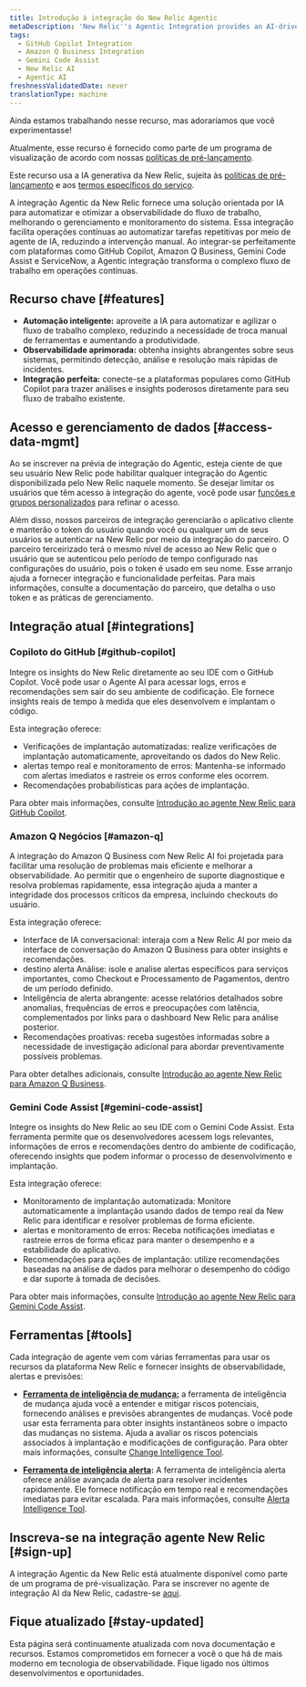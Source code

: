 ```yaml
---
title: Introdução à integração do New Relic Agentic
metaDescription: 'New Relic''s Agentic Integration provides an AI-driven solution to automate and optimize observability workflows, enhancing system management and monitoring'
tags:
  - GitHub Copilot Integration
  - Amazon Q Business Integration
  - Gemini Code Assist
  - New Relic AI
  - Agentic AI
freshnessValidatedDate: never
translationType: machine
---
```


<Callout title="visualização">
  Ainda estamos trabalhando nesse recurso, mas adoraríamos que você experimentasse!

  Atualmente, esse recurso é fornecido como parte de um programa de visualização de acordo com nossas [políticas de pré-lançamento](/docs/licenses/license-information/referenced-policies/new-relic-pre-release-policy).

  Este recurso usa a IA generativa da New Relic, sujeita às [políticas de pré-lançamento](/docs/licenses/license-information/referenced-policies/new-relic-pre-release-policy) e aos [termos específicos do serviço](https://newrelic.com/termsandconditions/service-specific).
</Callout>

A integração Agentic da New Relic fornece uma solução orientada por IA para automatizar e otimizar a observabilidade do fluxo de trabalho, melhorando o gerenciamento e monitoramento do sistema. Essa integração facilita operações contínuas ao automatizar tarefas repetitivas por meio de agente de IA, reduzindo a intervenção manual. Ao integrar-se perfeitamente com plataformas como GitHub Copilot, Amazon Q Business, Gemini Code Assist e ServiceNow, a Agentic integração transforma o complexo fluxo de trabalho em operações contínuas.

## Recurso chave [#features]

* **Automação inteligente:** aproveite a IA para automatizar e agilizar o fluxo de trabalho complexo, reduzindo a necessidade de troca manual de ferramentas e aumentando a produtividade.
* **Observabilidade aprimorada:** obtenha insights abrangentes sobre seus sistemas, permitindo detecção, análise e resolução mais rápidas de incidentes.
* **Integração perfeita:** conecte-se a plataformas populares como GitHub Copilot para trazer análises e insights poderosos diretamente para seu fluxo de trabalho existente.

## Acesso e gerenciamento de dados [#access-data-mgmt]

Ao se inscrever na prévia de integração do Agentic, esteja ciente de que seu usuário New Relic pode habilitar qualquer integração do Agentic disponibilizada pelo New Relic naquele momento. Se desejar limitar os usuários que têm acesso à integração do agente, você pode usar [funções e grupos personalizados](/docs/accounts/accounts-billing/new-relic-one-user-management/account-user-mgmt-tutorial/#roles) para refinar o acesso.

Além disso, nossos parceiros de integração gerenciarão o aplicativo cliente e manterão o token do usuário quando você ou qualquer um de seus usuários se autenticar na New Relic por meio da integração do parceiro. O parceiro terceirizado terá o mesmo nível de acesso ao New Relic que o usuário que se autenticou pelo período de tempo configurado nas configurações do usuário, pois o token é usado em seu nome. Esse arranjo ajuda a fornecer integração e funcionalidade perfeitas. Para mais informações, consulte a documentação do parceiro, que detalha o uso token e as práticas de gerenciamento.

## Integração atual [#integrations]

### Copiloto do GitHub [#github-copilot]

Integre os insights do New Relic diretamente ao seu IDE com o GitHub Copilot. Você pode usar o Agente AI para acessar logs, erros e recomendações sem sair do seu ambiente de codificação. Ele fornece insights reais de tempo à medida que eles desenvolvem e implantam o código.

Esta integração oferece:

* Verificações de implantação automatizadas: realize verificações de implantação automaticamente, aproveitando os dados do New Relic.
* alertas tempo real e monitoramento de erros: Mantenha-se informado com alertas imediatos e rastreie os erros conforme eles ocorrem.
* Recomendações probabilísticas para ações de implantação.

Para obter mais informações, consulte [Introdução ao agente New Relic para GitHub Copilot](/docs/agentic-ai/agentic-integration/github-copilot-integration).

### Amazon Q Negócios [#amazon-q]

A integração do Amazon Q Business com New Relic AI foi projetada para facilitar uma resolução de problemas mais eficiente e melhorar a observabilidade. Ao permitir que o engenheiro de suporte diagnostique e resolva problemas rapidamente, essa integração ajuda a manter a integridade dos processos críticos da empresa, incluindo checkouts do usuário.

Esta integração oferece:

* Interface de IA conversacional: interaja com a New Relic AI por meio da interface de conversação do Amazon Q Business para obter insights e recomendações.
* destino alerta Análise: isole e analise alertas específicos para serviços importantes, como Checkout e Processamento de Pagamentos, dentro de um período definido.
* Inteligência de alerta abrangente: acesse relatórios detalhados sobre anomalias, frequências de erros e preocupações com latência, complementados por links para o dashboard New Relic para análise posterior.
* Recomendações proativas: receba sugestões informadas sobre a necessidade de investigação adicional para abordar preventivamente possíveis problemas.

Para obter detalhes adicionais, consulte [Introdução ao agente New Relic para Amazon Q Business](/docs/agentic-ai/agentic-integration/amazonq-integration).

### Gemini Code Assist [#gemini-code-assist]

Integre os insights do New Relic ao seu IDE com o Gemini Code Assist. Esta ferramenta permite que os desenvolvedores acessem logs relevantes, informações de erros e recomendações dentro do ambiente de codificação, oferecendo insights que podem informar o processo de desenvolvimento e implantação.

Esta integração oferece:

* Monitoramento de implantação automatizada: Monitore automaticamente a implantação usando dados de tempo real da New Relic para identificar e resolver problemas de forma eficiente.
* alertas e monitoramento de erros: Receba notificações imediatas e rastreie erros de forma eficaz para manter o desempenho e a estabilidade do aplicativo.
* Recomendações para ações de implantação: utilize recomendações baseadas na análise de dados para melhorar o desempenho do código e dar suporte à tomada de decisões.

Para obter mais informações, consulte [Introdução ao agente New Relic para Gemini Code Assist](/docs/agentic-ai/agentic-integration/gemini-integration).

## Ferramentas [#tools]

Cada integração de agente vem com várias ferramentas para usar os recursos da plataforma New Relic e fornecer insights de observabilidade, alertas e previsões:

* **[Ferramenta de inteligência de mudança:](/docs/agentic-ai/tools/change-intelligence-tool)** a ferramenta de inteligência de mudança ajuda você a entender e mitigar riscos potenciais, fornecendo análises e previsões abrangentes de mudanças. Você pode usar esta ferramenta para obter insights instantâneos sobre o impacto das mudanças no sistema. Ajuda a avaliar os riscos potenciais associados à implantação e modificações de configuração. Para obter mais informações, consulte [Change Intelligence Tool](/docs/agentic-ai/tools/change-intelligence-tool).

* **[Ferramenta de inteligência alerta](/docs/agentic-ai/tools/alert-intelligence-tool):** A ferramenta de inteligência alerta oferece análise avançada de alerta para resolver incidentes rapidamente. Ele fornece notificação em tempo real e recomendações imediatas para evitar escalada. Para mais informações, consulte [Alerta Intelligence Tool](/docs/agentic-ai/tools/alert-intelligence-tool).

## Inscreva-se na integração agente New Relic [#sign-up]

A integração Agentic da New Relic está atualmente disponível como parte de um programa de pré-visualização. Para se inscrever no agente de integração AI da New Relic, cadastre-se [aqui](https://one.newrelic.com/promotion-flow?state=d0158fb3-6148-4e91-cb2e-58c7af617432).

## Fique atualizado [#stay-updated]

Esta página será continuamente atualizada com nova documentação e recursos. Estamos comprometidos em fornecer a você o que há de mais moderno em tecnologia de observabilidade. Fique ligado nos últimos desenvolvimentos e oportunidades.